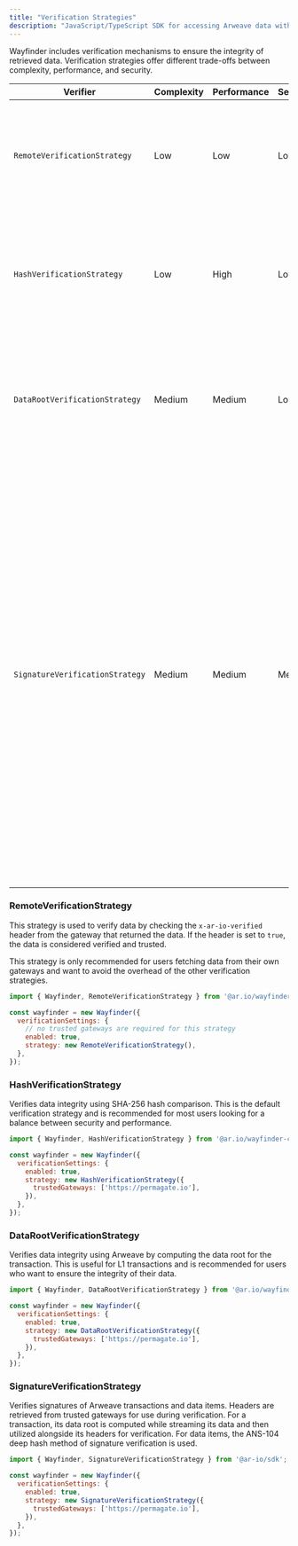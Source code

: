 ```yaml
---
title: "Verification Strategies"
description: "JavaScript/TypeScript SDK for accessing Arweave data with built-in verification and gateway routing"
---
```


Wayfinder includes verification mechanisms to ensure the integrity of retrieved data. Verification strategies offer different trade-offs between complexity, performance, and security.

| Verifier                        | Complexity | Performance | Security | Description                                                                                                  |
| ------------------------------- | ---------- | ----------- | -------- | ------------------------------------------------------------------------------------------------------------ |
| `RemoteVerificationStrategy`    | Low        | Low         | Low      | Checks the `x-ar-io-verified` header from the gateway that returned the data. If `true`, the data is considered verified and trusted. |
| `HashVerificationStrategy`      | Low        | High        | Low      | Computes the SHA-256 hash of the returned data and comparing it to the hash of a **trusted gateway** (_**recommended for most users**_).                                   |
| `DataRootVerificationStrategy`  | Medium     | Medium      | Low      | Computes the data root for the transaction (most useful for L1 transactions) and compares it to the data root provided by a **trusted gateway**. |
| `SignatureVerificationStrategy` | Medium     | Medium      | Medium   | - **ANS-104 Data Items**: Fetches signature components (owner, signature type, tags, etc.) from trusted gateways using range requests, then verifies signatures against the data payload using deep hash calculations following the ANS-104 standard.<br/>- **L1 Transactions**: Retrieves transaction metadata from gateway /tx/\<tx-id\> endpoints, computes the data root from the provided data stream, and verifies the signature using Arweave's cryptographic verification. |

### RemoteVerificationStrategy

This strategy is used to verify data by checking the `x-ar-io-verified` header from the gateway that returned the data. If the header is set to `true`, the data is considered verified and trusted.

<Callout type="warn">
This strategy is only recommended for users fetching data from their own gateways and want to avoid the overhead of the other verification strategies.
</Callout>

```javascript
import { Wayfinder, RemoteVerificationStrategy } from '@ar.io/wayfinder-core';

const wayfinder = new Wayfinder({
  verificationSettings: {
    // no trusted gateways are required for this strategy
    enabled: true,
    strategy: new RemoteVerificationStrategy(),
  },
});
```

### HashVerificationStrategy

Verifies data integrity using SHA-256 hash comparison. This is the default verification strategy and is recommended for most users looking for a balance between security and performance.

```javascript
import { Wayfinder, HashVerificationStrategy } from '@ar.io/wayfinder-core';

const wayfinder = new Wayfinder({
  verificationSettings: {
    enabled: true,
    strategy: new HashVerificationStrategy({
      trustedGateways: ['https://permagate.io'],
    }),
  },
});
```

### DataRootVerificationStrategy

Verifies data integrity using Arweave by computing the data root for the transaction. This is useful for L1 transactions and is recommended for users who want to ensure the integrity of their data.

```javascript
import { Wayfinder, DataRootVerificationStrategy } from '@ar.io/wayfinder-core';

const wayfinder = new Wayfinder({
  verificationSettings: {
    enabled: true,
    strategy: new DataRootVerificationStrategy({
      trustedGateways: ['https://permagate.io'],
    }),
  },
});
```

### SignatureVerificationStrategy

Verifies signatures of Arweave transactions and data items. Headers are retrieved from trusted gateways for use during verification. For a transaction, its data root is computed while streaming its data and then utilized alongside its headers for verification. For data items, the ANS-104 deep hash method of signature verification is used.

```javascript
import { Wayfinder, SignatureVerificationStrategy } from '@ar-io/sdk';

const wayfinder = new Wayfinder({
  verificationSettings: {
    enabled: true,
    strategy: new SignatureVerificationStrategy({
      trustedGateways: ['https://permagate.io'],
    }),
  },
});
```